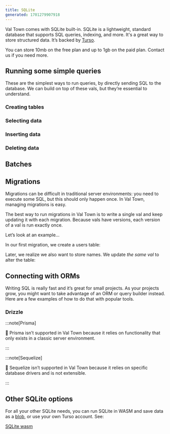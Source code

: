 ```yaml
---
title: SQLite
generated: 1701279907918
---
```



Val Town comes with SQLite built-in. SQLite is a lightweight, standard database
that supports SQL queries, indexing, and more. It's a great way to store
structured data. It’s backed by [Turso](https://turso.tech/).

You can store 10mb on the free plan and up to 1gb on the paid plan. Contact us
if you need more.

## Running some simple queries

These are the simplest ways to run queries, by directly sending SQL to the
database. We can build on top of these vals, but they’re essential to
understand.

### Creating tables

<Val url="https://www.val.town/embed/andreterron/createSqliteTable" />

### Selecting data

<Val url="https://www.val.town/embed/andreterron/selectFromSqlite" />

### Inserting data

<Val url="https://www.val.town/embed/andreterron/insertIntoSqlite" />

### Deleting data

<Val url="https://www.val.town/embed/andreterron/deleteFromSqlite" />

## Batches

<Val url="https://www.val.town/embed/andreterron/batchSqlite" />

## Migrations

Migrations can be difficult in traditional server environments: you need to
execute some SQL, but this should only happen once. In Val Town, managing
migrations is easy.

The best way to run migrations in Val Town is to write a single val and keep
updating it with each migration. Because vals have versions, each version of a
val is run exactly once.

Let’s look at an example…

In our first migration, we create a users table:

<Val url="https://www.val.town/embed/andreterron/dbMigrations?v=1" />

Later, we realize we also want to store names. We update _the same val_ to alter
the table:

<Val url="https://www.val.town/embed/andreterron/dbMigrations?v=2" />

## Connecting with ORMs

Writing SQL is really fast and it’s great for small projects. As your projects
grow, you might want to take advantage of an ORM or query builder instead. Here
are a few examples of how to do that with popular tools.

### Drizzle

<Val url="https://www.val.town/embed/stevekrouse/sqliteDrizzleExample" />

:::note[Prisma]

🚫 Prisma isn’t supported in Val Town because it relies on functionality that
only exists in a classic server environment.

:::

:::note[Sequelize]

🚫 Sequelize isn’t supported in Val Town because it relies on specific database
drivers and is not extensible.

:::

## Other SQLite options

For all your other SQLite needs, you can run SQLite in WASM and save data as a
[blob](/std/blob), or use your own Turso account. See:

[SQLite wasm](/integrations/sqlite-wasm)
